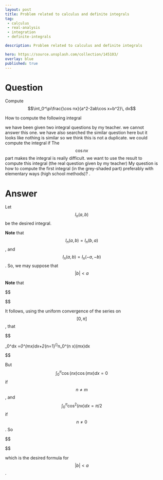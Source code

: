 ---
layout: post
title: Problem related to calculus and definite integrals
tag:
 - calculus
 - real-analysis
 - integration
 - definite-integrals

description: Problem related to calculus and definite integrals

hero: https://source.unsplash.com/collection/145103/
overlay: blue 
published: true
---

# Question 

Compute $$\int_0^\pi\frac{\cos nx}{a^2-2ab\cos x+b^2}\, dx$$

<!--break-->



How to compute the following integral
  \begin{equation}
\int_0^\pi\frac{\cos nx}{a^2-2ab\cos x+b^2}\, dx
\end{equation}

we have been given two integral questions by my teacher. we cannot answer this one. we have also searched the similar question here but it looks like nothing is similar so we think this is not a duplicate. we could compute the integral if 
\begin{equation}
\int_0^\pi\frac{dx}{a^2-2ab\cos x+b^2}
\end{equation}
The $$\cos nx$$ part makes the integral is really difficult. we want to use the result to compute this integral (the real question given by my teacher)
\begin{equation}
\int_0^\pi\frac{x^2\cos nx}{a^2-2ab\cos x+b^2}\, dx
\end{equation}
My question is how to compute the first integral (in the grey-shaded part) preferably with elementary ways (high school methods)? 
.

# Answer 


Let $$I_n(a,b)$$ be the desired integral. 

**Note** that $$I_n(a,b)=I_n(b,a)$$, and $$I_n(a,b)=I_n(-a,-b)$$. So, we may suppose that 
$$|b|< a$$ 

**Note** that


$$

\eqalign{
\frac{a^2-b^2}{a^2-2ab\cos x+b^2}&=\frac{a}{a-e^{ix}b}+\frac{be^{-ix}}{a-e^{-ix}b}\cr
&=\sum_{n=0}^\infty \left(\frac{b}{a}\right)^ne^{inx}+\frac{be^{-ix}}{a}\sum_{n=0}^\infty
\left(\frac{b}{a}\right)^ne^{-inx}\cr
&=1+\sum_{n=1}^\infty \left(\frac{b}{a}\right)^ne^{inx}+ \sum_{n=1}^{\infty}
\left(\frac{b}{a}\right)^{n}e^{-inx}\cr
&=1+2\sum_{n=1}^\infty \left(\frac{b}{a}\right)^n\cos(n x)
}


$$


It follows, using the uniform convergence of the series on $$[0,\pi]$$, that


$$


\int_0^\pi\frac{(a^2-b^2)\cos(mx)}{a^2-2ab\cos x+b^2}dx
=\int_0^\pi\cos(mx)dx+2\sum_{n=1}^\infty \left(\frac{b}{a}\right)^n\int_0^\pi\cos(n x)\cos(mx)dx


$$


But $$\int_0^\pi\cos(n x)\cos(mx)dx=0$$ if $$n\ne m$$, and 
$$\int_0^\pi\cos^2(n x)dx=\pi/2$$ if $$n\ne0$$. So


$$

\eqalign{I_m(a,b)=
\int_0^\pi\frac{\cos(mx)}{a^2-2ab\cos x+b^2}dx
&=\left\{\matrix{\frac{\pi}{a^2-b^2}&\hbox{if}&m=0\cr
\frac{\pi}{a^2-b^2}\left(\frac{b}{a}\right)^m&\hbox{if}&m\ne0
}
\right.}


$$


which is the desired formula for 
$$|b|<a$$.

